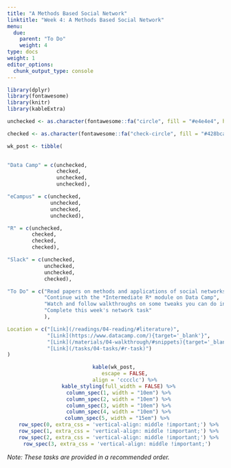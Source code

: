 ```yaml
---
title: "A Methods Based Social Network"
linktitle: "Week 4: A Methods Based Social Network"
menu:
  due:
    parent: "To Do"
    weight: 4
type: docs
weight: 1
editor_options: 
  chunk_output_type: console
---
```


```r
library(dplyr)
library(fontawesome)
library(knitr)
library(kableExtra)
```

```r
unchecked <- as.character(fontawesome::fa("circle", fill = "#e4e4e4", height = "15px"))

checked <- as.character(fontawesome::fa("check-circle", fill = "#428bca", height = "15px"))

wk_post <- tibble(
  

"Data Camp" = c(unchecked,
                checked,
                unchecked,
                unchecked),

"eCampus" = c(unchecked,
              unchecked,
              unchecked,
              unchecked),

"R" = c(unchecked,
        checked,
        checked,
        checked),

"Slack" = c(unchecked,
            unchecked, 
            unchecked, 
            checked),

"To Do" = c("Read papers on methods and applications of social networks",
            "Continue with the *Intermediate R* module on Data Camp",
            "Watch and follow walkthroughs on some tweaks you can do in `igraph`",
            "Complete this week's network task"
            ),

Location = c("[Link](/readings/04-reading/#literature)",
             "[Link](https://www.datacamp.com/){target='_blank'}",
             "[Link](/materials/04-walkthrough/#snippets){target='_blank'}",
             "[Link](/tasks/04-tasks/#r-task)")
)
```

<center>
```r
kable(wk_post, 
      escape = FALSE,
      align = 'cccclc') %>%
  kable_styling(full_width = FALSE) %>%
  column_spec(1, width = "10em") %>%
  column_spec(2, width = "10em") %>%
  column_spec(3, width = "10em") %>%
  column_spec(4, width = "10em") %>%
  column_spec(5, width = "15em") %>% 
  row_spec(0, extra_css = 'vertical-align: middle !important;') %>%
  row_spec(1, extra_css = 'vertical-align: middle !important;') %>%
  row_spec(2, extra_css = 'vertical-align: middle !important;') %>%
  row_spec(3, extra_css = 'vertical-align: middle !important;') 
```
</center>

*Note: These tasks are provided in a recommended order.*

